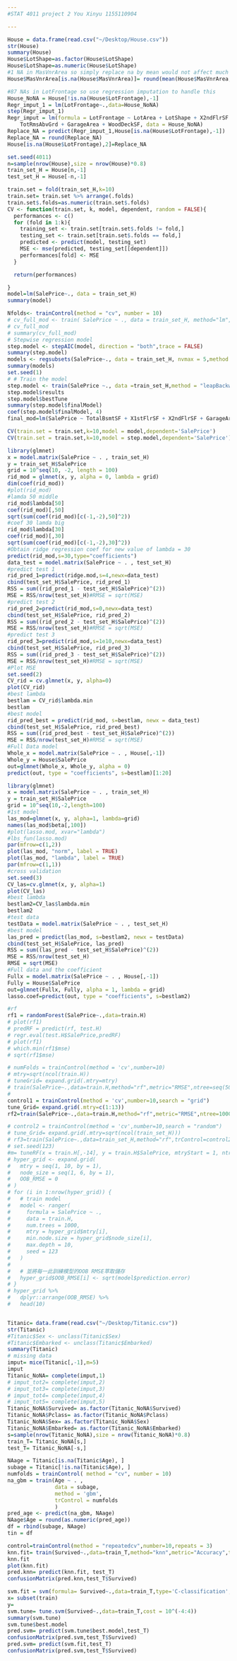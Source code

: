 ```yaml
---
#STAT 4011 project 2 You Xinyu 1155110904

---
```

```r
House = data.frame(read.csv("~/Desktop/House.csv"))
str(House)
summary(House)
House$LotShape=as.factor(House$LotShape)
House$LotShape=as.numeric(House$LotShape)
#1 NA in MasVnrArea so simply replace na by mean would not affect much
House$MasVnrArea[is.na(House$MasVnrArea)]= round(mean(House$MasVnrArea,na.rm = T))

#87 NAs in LotFrontage so use regression imputation to handle this
House_NoNA = House[!is.na(House$LotFrontage),-1]
Regr_imput_1 = lm(LotFrontage~.,data=House_NoNA)
step(Regr_imput_1)
Regr_imput = lm(formula = LotFrontage ~ LotArea + LotShape + X2ndFlrSF + GrLivArea + 
    TotRmsAbvGrd + GarageArea + WoodDeckSF, data = House_NoNA)
Replace_NA = predict(Regr_imput_1,House[is.na(House$LotFrontage),-1])
Replace_NA = round(Replace_NA)
House[is.na(House$LotFrontage),2]=Replace_NA

```
```r
set.seed(4011)
n=sample(nrow(House),size = nrow(House)*0.8)
train_set_H = House[n,-1]
test_set_H = House[-n,-1]
```

```r
train.set = fold(train_set_H,k=10)
train.set= train.set %>% arrange(.folds)
train.set$.folds=as.numeric(train.set$.folds)
CV <- function(train.set, k, model, dependent, random = FALSE){
  performances <- c()
  for (fold in 1:k){
    training_set <- train.set[train.set$.folds != fold,]
    testing_set <- train.set[train.set$.folds == fold,]
    predicted <- predict(model, testing_set)
    MSE <- mse(predicted, testing_set[[dependent]])
    performances[fold] <- MSE
  }

  return(performances)

}
model=lm(SalePrice~., data = train_set_H)
summary(model)

Nfolds<- trainControl(method = "cv", number = 10)
# cv_full_mod <- train( SalePrice ~ ., data = train_set_H, method="lm",trControl=Nfolds)
# cv_full_mod
# summary(cv_full_mod)
# Stepwise regression model
step.model <- stepAIC(model, direction = "both",trace = FALSE)
summary(step.model)
models <- regsubsets(SalePrice~., data = train_set_H, nvmax = 5,method = "seqrep")
summary(models)
set.seed(1)
# # Train the model
step.model <- train(SalePrice ~., data =train_set_H,method = "leapBackward", tuneGrid = data.frame(nvmax = 1:5),trControl = Nfolds)
step.model$results
step.model$bestTune
summary(step.model$finalModel)
coef(step.model$finalModel, 4)
final_mod=lm(SalePrice ~ TotalBsmtSF + X1stFlrSF + X2ndFlrSF + GarageArea, data = train_set_H)

CV(train.set = train.set,k=10,model = model,dependent='SalePrice')
CV(train.set = train.set,k=10,model = step.model,dependent='SalePrice')
```

```r
library(glmnet)
x = model.matrix(SalePrice ~ . , train_set_H)
y = train_set_H$SalePrice
grid = 10^seq(10, -2, length = 100)
rid_mod = glmnet(x, y, alpha = 0, lambda = grid)
dim(coef(rid_mod))
#plot(rid_mod)
#lamda 50 middle
rid_mod$lambda[50]
coef(rid_mod)[,50]
sqrt(sum(coef(rid_mod)[c(-1,-2),50]^2))
#coef 30 lamda big
rid_mod$lambda[30]
coef(rid_mod)[,30]
sqrt(sum(coef(rid_mod)[c(-1,-2),30]^2))
#Obtain ridge regression coef for new value of lambda = 30
predict(rid_mod,s=30,type="coefficients")
data_test = model.matrix(SalePrice ~ . , test_set_H)
#predict test 1
rid_pred_1=predict(ridge.mod,s=4,newx=data_test)
cbind(test_set_H$SalePrice, rid_pred_1)
RSS = sum((rid_pred_1 - test_set_H$SalePrice)^(2))
MSE = RSS/nrow(test_set_H)#RMSE = sqrt(MSE)
#predict test 2
rid_pred_2=predict(rid_mod,s=0,newx=data_test)
cbind(test_set_H$SalePrice, rid_pred_2)
RSS = sum((rid_pred_2 - test_set_H$SalePrice)^(2))
MSE = RSS/nrow(test_set_H)#RMSE = sqrt(MSE)
#predict test 3
rid_pred_3=predict(rid_mod,s=1e10,newx=data_test)
cbind(test_set_H$SalePrice, rid_pred_3)
RSS = sum((rid_pred_3 - test_set_H$SalePrice)^(2))
MSE = RSS/nrow(test_set_H)#RMSE = sqrt(MSE)
#Plot MSE
set.seed(2)
CV_rid = cv.glmnet(x, y, alpha=0)
plot(CV_rid)
#best lambda
bestlam = CV_rid$lambda.min
bestlam
#best model
rid_pred_best = predict(rid_mod, s=bestlam, newx = data_test)
cbind(test_set_H$SalePrice, rid_pred_best)
RSS = sum((rid_pred_best - test_set_H$SalePrice)^(2))
MSE = RSS/nrow(test_set_H)#RMSE = sqrt(MSE)
#Full Data model
Whole_x = model.matrix(SalePrice ~ . , House[,-1])
Whole_y = House$SalePrice
out=glmnet(Whole_x, Whole_y, alpha = 0)
predict(out, type = "coefficients", s=bestlam)[1:20]

```
```r
library(glmnet)
x = model.matrix(SalePrice ~ . , train_set_H)
y = train_set_H$SalePrice
grid = 10^seq(10,-2,length=100)
#1st model
las_mod=glmnet(x, y, alpha=1, lambda=grid)
names(las_mod$beta[,100])
#plot(lasso.mod, xvar="lambda")
#lbs_fun(lasso.mod)
par(mfrow=c(1,2))
plot(las_mod, "norm", label = TRUE)
plot(las_mod, "lambda", label = TRUE)
par(mfrow=c(1,1))
#cross validation
set.seed(3)
CV_las=cv.glmnet(x, y, alpha=1)
plot(CV_las)
#best lambda
bestlam2=CV_las$lambda.min
bestlam2
#test data
testData = model.matrix(SalePrice ~ . , test_set_H)
#best model
las_pred = predict(las_mod, s=bestlam2, newx = testData)
cbind(test_set_H$SalePrice, las_pred)
RSS = sum((las_pred - test_set_H$SalePrice)^(2))
MSE = RSS/nrow(test_set_H)
RMSE = sqrt(MSE)
#Full data and the coefficient
Fullx = model.matrix(SalePrice ~ . , House[,-1])
Fully = House$SalePrice
out=glmnet(Fullx, Fully, alpha = 1, lambda = grid)
lasso.coef=predict(out, type = "coefficients", s=bestlam2)
```

```r
#rf
rf1 = randomForest(SalePrice~.,data=train.H)
# plot(rf1)
# predRF = predict(rf, test.H)
# regr.eval(test.H$SalePrice,predRF)
# plot(rf1)
# which.min(rf1$mse)
# sqrt(rf1$mse)

# numFolds = trainControl(method = 'cv',number=10)
# mtry=sqrt(ncol(train.H))
# tuneGrid= expand.grid(.mtry=mtry)
# train(SalePrice~.,data=train.H,method="rf",metric="RMSE",ntree=seq(500,2000,by=1000),trControl=numFolds,tuneGrid=tuneGrid)
# 
control1 = trainControl(method = 'cv',number=10,search = "grid")
tune_Grid= expand.grid(.mtry=c(1:13))
rf2=train(SalePrice~.,data=train.H,method="rf",metric="RMSE",ntree=1000,trControl=control1,tuneGrid=tune_Grid)

# control2 = trainControl(method = 'cv',number=10,search = "random")
# tune_Grid= expand.grid(.mtry=sqrt(ncol(train_set_H)))
# rf3=train(SalePrice~.,data=train_set_H,method="rf",trControl=control2,tunLength=15)
# set.seed(123)
#m= tuneRF(x = train.H[,-14], y = train.H$SalePrice, mtryStart = 1, ntreeTry = 500 ,stepFactor=1, improve = 0.01, trace = FALSE)
# hyper_grid <- expand.grid(
#   mtry = seq(1, 10, by = 1),
#   node_size = seq(1, 6, by = 1),
#   OOB_RMSE = 0
# )
# for (i in 1:nrow(hyper_grid)) {
#   # train model
#   model <- ranger(
#     formula = SalePrice ~ .,
#     data = train.H, 
#     num.trees = 1000, 
#     mtry = hyper_grid$mtry[i],
#     min.node.size = hyper_grid$node_size[i], 
#     max.depth = 10,
#     seed = 123
#   )
#  
#   # 並將每一此訓練模型的OOB RMSE萃取儲存
#   hyper_grid$OOB_RMSE[i] <- sqrt(model$prediction.error)
# }
# hyper_grid %>% 
#   dplyr::arrange(OOB_RMSE) %>% 
#   head(10)
```
```r

```




```r
Titanic= data.frame(read.csv("~/Desktop/Titanic.csv"))
str(Titanic)
#Titanic$Sex <- unclass(Titanic$Sex)
#Titanic$Embarked <- unclass(Titanic$Embarked)
summary(Titanic)
# missing data
imput= mice(Titanic[,-1],m=5)
imput
Titanic_NoNA= complete(imput,1)
# imput_tot2= complete(imput,2)
# imput_tot3= complete(imput,3)
# imput_tot4= complete(imput,4)
# imput_tot5= complete(imput,5)
Titanic_NoNA$Survived= as.factor(Titanic_NoNA$Survived)
Titanic_NoNA$Pclass= as.factor(Titanic_NoNA$Pclass)
Titanic_NoNA$Sex= as.factor(Titanic_NoNA$Sex)
Titanic_NoNA$Embarked= as.factor(Titanic_NoNA$Embarked)
s=sample(nrow(Titanic_NoNA),size = nrow(Titanic_NoNA)*0.8)
train_T= Titanic_NoNA[s,]
test_T= Titanic_NoNA[-s,]
```

```r
NAage = Titanic[is.na(Titanic$Age), ]
subage = Titanic[!is.na(Titanic$Age), ]
numfolds = trainControl( method = "cv", number = 10)
na_gbm = train(Age ~ . ,
               data = subage,
               method = 'gbm', 
               trControl = numfolds
               )
pred_age <- predict(na_gbm, NAage)
NAage$Age = round(as.numeric(pred_age))
df = rbind(subage, NAage)
tin = df
```
```r
control=trainControl(method = "repeatedcv",number=10,repeats = 3)
knn.fit= train(Survived~.,data=train_T,method="knn",metric="Accuracy",tuneLength=10,trControl=control)
knn.fit
plot(knn.fit)
pred.knn= predict(knn.fit, test_T)
confusionMatrix(pred.knn,test_T$Survived)
```
```r
svm.fit = svm(formula= Survived~.,data=train_T,type='C-classification',kernel='radial')
x= subset(train)
y=
svm.tune= tune.svm(Survived~.,data=train_T,cost = 10^(-4:4))
summary(svm.tune)
svm.tune$best.model
pred.svm= predict(svm.tune$best.model,test_T)
confusionMatrix(pred.svm,test_T$Survived)
pred.svm= predict(svm.fit,test_T)
confusionMatrix(pred.svm,test_T$Survived)



```

```r

```


